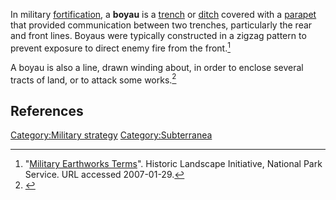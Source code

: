 {{Orphan|June 2006}} 
In military [[fortification]], a '''boyau''' is a [[trench]] or [[ditch]] covered with a [[parapet]] that provided communication between two trenches, particularly the rear and front lines. Boyaus were typically constructed in a zigzag pattern to prevent exposure to direct enemy fire from the front.<ref>"[http://www.cr.nps.gov/hps/hli/currents/earthworks/glossaryA_C.htm Military Earthworks Terms]". Historic Landscape Initiative, National Park Service. URL accessed 2007-01-29.</ref>

A boyau is also a line, drawn winding about, in order to enclose several tracts of land, or to attack some works.<ref>{{1728}}</ref>

==References==
<references/>

[[Category:Military strategy]]
[[Category:Subterranea]]


{{fort-stub}}